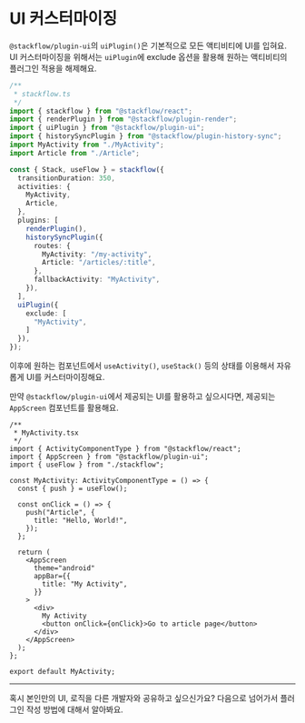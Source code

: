 # UI 커스터마이징

`@stackflow/plugin-ui`의 `uiPlugin()`은 기본적으로 모든 액티비티에 UI를 입혀요. UI 커스터마이징을 위해서는 `uiPlugin`에 exclude 옵션을 활용해 원하는 액티비티의 플러그인 적용을 해제해요.

```typescript
/**
 * stackflow.ts
 */
import { stackflow } from "@stackflow/react";
import { renderPlugin } from "@stackflow/plugin-render";
import { uiPlugin } from "@stackflow/plugin-ui";
import { historySyncPlugin } from "@stackflow/plugin-history-sync";
import MyActivity from "./MyActivity";
import Article from "./Article";

const { Stack, useFlow } = stackflow({
  transitionDuration: 350,
  activities: {
    MyActivity,
    Article,
  },
  plugins: [
    renderPlugin(),
    historySyncPlugin({
      routes: {
        MyActivity: "/my-activity",
        Article: "/articles/:title",
      },
      fallbackActivity: "MyActivity",
    }),
  ],
  uiPlugin({
    exclude: [
      "MyActivity",
    ]
  }),
});
```

이후에 원하는 컴포넌트에서 `useActivity()`, `useStack()` 등의 상태를 이용해서 자유롭게 UI를 커스터마이징해요.

만약 `@stackflow/plugin-ui`에서 제공되는 UI를 활용하고 싶으시다면, 제공되는 `AppScreen` 컴포넌트를 활용해요.

```tsx
/**
 * MyActivity.tsx
 */
import { ActivityComponentType } from "@stackflow/react";
import { AppScreen } from "@stackflow/plugin-ui";
import { useFlow } from "./stackflow";

const MyActivity: ActivityComponentType = () => {
  const { push } = useFlow();

  const onClick = () => {
    push("Article", {
      title: "Hello, World!",
    });
  };

  return (
    <AppScreen
      theme="android"
      appBar={{
        title: "My Activity",
      }}
    >
      <div>
        My Activity
        <button onClick={onClick}>Go to article page</button>
      </div>
    </AppScreen>
  );
};

export default MyActivity;
```

---

혹시 본인만의 UI, 로직을 다른 개발자와 공유하고 싶으신가요? 다음으로 넘어가서 플러그인 작성 방법에 대해서 알아봐요.
